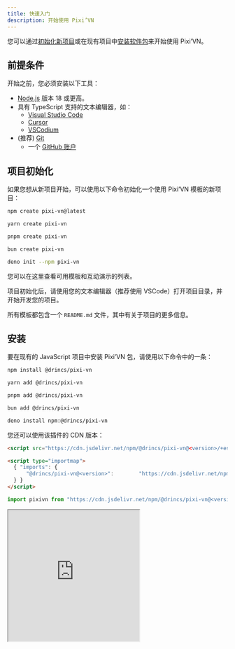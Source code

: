 ```yaml
---
title: 快速入门
description: 开始使用 Pixi’VN
---
```



您可以通过[初始化新项目](#project-initialization)或在现有项目中[安装软件包](#installation)来开始使用 Pixi’VN。

## 前提条件

开始之前，您必须安装以下工具：

- [Node.js](https://nodejs.org/) 版本 18 或更高。
- 具有 TypeScript 支持的文本编辑器，如：
  - [Visual Studio Code](https://code.visualstudio.com/)
  - [Cursor](https://www.cursor.com/)
  - [VSCodium](https://vscodium.com/)
- (推荐) [Git](https://git-scm.com/)
  - 一个 [GitHub 账户](https://github.com/)

## 项目初始化

如果您想从新项目开始，可以使用以下命令初始化一个使用 Pixi’VN 模板的新项目：

```sh tab="npm"
npm create pixi-vn@latest
```

```sh tab="yarn"
yarn create pixi-vn
```

```sh tab="pnpm"
pnpm create pixi-vn
```

```sh tab="bun"
bun create pixi-vn
```

```sh tab="deno"
deno init --npm pixi-vn
```

您可以在<DynamicLink href="/start/templates">这里</DynamicLink>查看可用模板和互动演示的列表。

项目初始化后，请使用您的文本编辑器（推荐使用 VSCode）打开项目目录，并开始开发您的项目。

所有模板都包含一个 `README.md` 文件，其中有关于项目的更多信息。

## 安装

要在现有的 JavaScript 项目中安装 Pixi’VN 包，请使用以下命令中的一条：

```sh tab="npm"
npm install @drincs/pixi-vn
```

```sh tab="yarn"
yarn add @drincs/pixi-vn
```

```sh tab="pnpm"
pnpm add @drincs/pixi-vn
```

```sh tab="bun"
bun add @drincs/pixi-vn
```

```sh tab="deno"
deno install npm:@drincs/pixi-vn
```

<Accordions>

<Accordion title="CDN version" id="cdn-installation">

您还可以使用该插件的 CDN 版本：

```html tab="script tag" title="index.html"
<script src="https://cdn.jsdelivr.net/npm/@drincs/pixi-vn@<version>/+esm"></script>
```

```html tab="map import" title="index.html"
<script type="importmap">
  { "imports": {
      "@drincs/pixi-vn@<version>":        "https://cdn.jsdelivr.net/npm/@drincs/pixi-vn/+esm"
  } }
</script>
```

```js tab="js import" title="index.js"
import pixivn from "https://cdn.jsdelivr.net/npm/@drincs/pixi-vn@<version>/+esm";
```

<iframe src="https://codepen.io/BlackRam-oss/embed/oNrqgNd?default-tab=js%2Cresult"
  height="300"
  style={{
    width: "100%",
  }}
  title="Pixi’VN"
  loading="lazy"
  allowFullScreen={true}
/>

</Accordion>

<Accordion title="Vite.js plugin" id="vite-plugin">

For a better developer experience, use the Vite plugin.

This plugin provides the following features:

- Endpoints to manage characters, labels, and assets manifest.
  - `GET /pixi-vn/characters` - Retrieve the list of registered characters.
  - `POST /pixi-vn/characters` - Update the list of registered characters.
  - `GET /pixi-vn/labels` - Retrieve the list of registered labels.
  - `POST /pixi-vn/labels` - Update the list of registered labels.
  - `GET /pixi-vn/assets/manifest` - Retrieve the assets manifest.
  - `POST /pixi-vn/assets/manifest` - Update the assets manifest.

```ts tab="vite.config.ts"
import { defineConfig } from 'vite'
import { vitePluginPixivn } from "@drincs/pixi-vn/vite";
export default defineConfig({
  // ...
  plugins: [
    // other plugins...
    vitePluginPixivn()
  ]
})
```

```ts tab="main.ts"
import { setupPixivnViteData } from "@drincs/pixi-vn/vite-listener";

await Promise.all([import("./values"), import("./labels")]);
await Promise.all([initializeIndexedDB(), defineAssets(), useI18n()]);
setupPixivnViteData();
```

</Accordion>

</Accordions>

现在您必须在使用引擎之前[初始化 Pixi’VN](#project-initialization)。 例如，您可以将以下代码添加到 `main.ts` 或 `index.ts`（具体取决于您的项目配置）。

### 初始化

在使用 Pixi’VN 引擎之前，您必须初始化游戏。 您可以通过调用 `Game.init` 方法来实现此操作。

This function has the following parameters:

- `element`: 要将画布附加到的 HTML 元素。
- `options`: 相当于您在初始化 [PixiJS 应用程序](https://pixijs.com/8.x/guides/basics#creating-an-application) 时可以使用的选项。 以下选项是必需的：
  - `width`: 画布的宽度。
  - `height`: 画布的高度。
- `devtoolsOptions`: 相当于您在初始化 <DynamicLink href="/start/canvas#use-pixijs-devtools-with-pixivn">PixiJS Devtools</DynamicLink> 时可以使用的选项。

```ts title="src/main.tsx"
import { Game } from "@drincs/pixi-vn";

// Canvas setup with PIXI
const body = document.body
if (!body) {
    throw new Error('body element not found')
}

Game.init(body, {
    height: 1080,
    width: 1920,
    backgroundColor: "#303030",
}).then(() => {
    // ...
});

// read more here: https://pixi-vn.web.app/start/other-narrative-features.html#how-manage-the-end-of-the-game
Game.onEnd(async (props) => {
    Game.clear();
    props.navigate("/");
});

Game.onError((type, error, { notify }) => {
    notify("allert_error_occurred");
});
```

```html title="index.html"
<!doctype html>
<html lang="en">
  <head>
    <meta charset="UTF-8" />
    <meta name="viewport" content="width=device-width, initial-scale=1.0" />
    <title>Game</title>
  </head>
  <body>
    <div id="root"></div>
    <script type="module" src="/src/main.ts"></script>
  </body>
</html>
```
